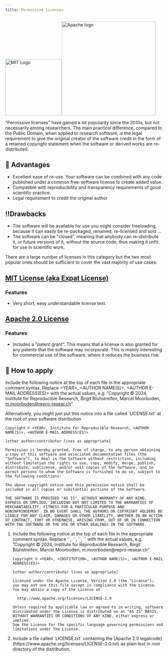 ```yaml
---
title: Permissive licenses
---
```



<Image class="inlineimg" src={mit} alt="MIT Logo" width="180px"/><Image class="inlineimg" src={apache} alt="Apache logo" width="300px"/>

"Permissive licenses" have gained a lot popularity since the 2010s, but not
necessarily among researchers. The main practical difference, compared to the
Public Domain, when applied to research software, is the legal requirement to
give the original creator of the software credit in the form of a retained
copyright statement when the software or derived works are re-distributed.

## 🚀 Advantages

+ Excellent ease of re-use. Your software can be combined with any code
  published under a common free-software license to create added value.
+ Compatible with reproducibility and transparency requirements of good
  scientific practice.
+ Legal requirement to credit the original author

## ‼️Drawbacks

+ The software will be available for use you might consider freeloading, because
  it can easily be re-packaged, renamed, re-licensed and sold ...
+ The software can be "closed", meaning that anybody can re-distribute it, or
  future versions of it, without the source code, thus making it unfit for use in
  scientific work.

There are a large number of licenses in this category but the two most popular ones should be sufficient to cover the vast majority of use cases:

## <Icon class="inlineimg" name="external" /><a href="https://spdx.org/licenses/MIT.html">MIT License (aka Expat License)</a>

### Features

+ Very short, easy understandable license text.

##  <Icon class="inlineimg" name="external" /><a href="https://www.apache.org/licenses/LICENSE-2.0">Apache 2.0 License</a>


### Features

+ Includes a "patent grant". This means that a license is also granted for any
patents that the software may incorporate. This is mainly interesting for
commercial use of the software, where it reduces the business risk.

## 📝 How to apply

<Tabs>

  <TabItem label="MIT License (Expat License)">

Include the following notice at the top of each file in the appropriate comment
syntax. Replace \<YEAR\>, \<AUTHOR NAME(S)\>, \<AUTHOR E-MAIL ADDRESS(ES)\> with
the actual values, e.g. ”Copyright © 2024, Institute for Reproducible Research, Birgit Blühstreifen, Marcel Moorboden, m.moorboden@repro-resear.ch”.

<Aside type="tip">
          <p>Alternatively, you might just put this notice into a file called `LICENSE.txt` at the root of your software distribution</p>
</Aside>

~~~
Copyright © <YEAR>, Institute for Reproducible Research, <AUTHOR NAME(S)>, <AUTHOR E-MAIL ADDRESS(ES)>

[other author/contributor lines as appropriate]

Permission is hereby granted, free of charge, to any person obtaining
a copy of this software and associated documentation files (the
"Software"), to deal in the Software without restriction, including
without limitation the rights to use, copy, modify, merge, publish,
distribute, sublicense, and/or sell copies of the Software, and to
permit persons to whom the Software is furnished to do so, subject to
the following conditions:

The above copyright notice and this permission notice shall be
included in all copies or substantial portions of the Software.

THE SOFTWARE IS PROVIDED "AS IS", WITHOUT WARRANTY OF ANY KIND,
EXPRESS OR IMPLIED, INCLUDING BUT NOT LIMITED TO THE WARRANTIES OF
MERCHANTABILITY, FITNESS FOR A PARTICULAR PURPOSE AND
NONINFRINGEMENT. IN NO EVENT SHALL THE AUTHORS OR COPYRIGHT HOLDERS BE
LIABLE FOR ANY CLAIM, DAMAGES OR OTHER LIABILITY, WHETHER IN AN ACTION
OF CONTRACT, TORT OR OTHERWISE, ARISING FROM, OUT OF OR IN CONNECTION
WITH THE SOFTWARE OR THE USE OR OTHER DEALINGS IN THE SOFTWARE.
~~~

  </TabItem>
  <TabItem label="Apache 2.0 License">

<ol>
  <li>Include the following notice at the top of each file in the appropriate
comment syntax. Replace `<YEAR>`, `<INSTITUTION>`, `<AUTHOR NAME(S)>`,
`<AUTHOR E-MAIL ADDRESS(ES)>` with the actual values, e.g. ”Copyright © 2024,
Institute for Reproducible Research, Birgit Blühstreifen, Marcel Moorboden,
m.moorboden@repro-resear.ch”</li>

~~~
Copyright © <YEAR>, <INSTITUTION>, <AUTHOR NAME(S)>, <AUTHOR E-MAIL ADDRESS(ES)>

[other author/contributor lines as appropriate]

Licensed under the Apache License, Version 2.0 (the "License");
you may not use this file except in compliance with the License.
You may obtain a copy of the License at

  http://www.apache.org/licenses/LICENSE-2.0

Unless required by applicable law or agreed to in writing, software
distributed under the License is distributed on an "AS IS" BASIS,
WITHOUT WARRANTIES OR CONDITIONS OF ANY KIND, either express or implied.
See the License for the specific language governing permissions and
limitations under the License.
~~~

  <li>Include a file called `LICENSE.txt` containing the [Apache 2.0
  legalcode](https://www.apache.org/licenses/LICENSE-2.0.txt) as plain text in
  root directory of the distribution.</li>
</ol>

  </TabItem>
</Tabs>

